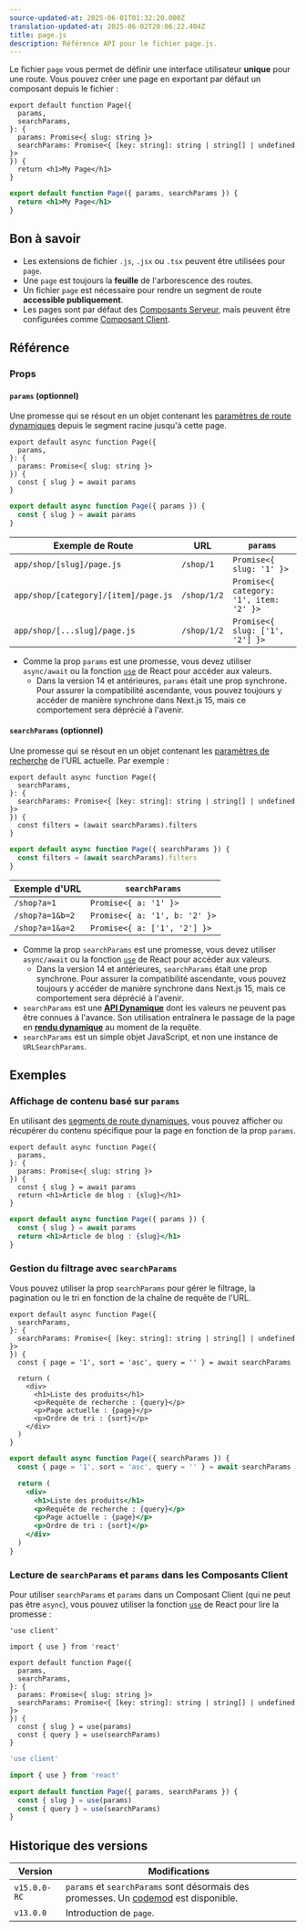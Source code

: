 ```yaml
---
source-updated-at: 2025-06-01T01:32:20.000Z
translation-updated-at: 2025-06-02T20:06:22.404Z
title: page.js
description: Référence API pour le fichier page.js.
---
```


Le fichier `page` vous permet de définir une interface utilisateur **unique** pour une route. Vous pouvez créer une page en exportant par défaut un composant depuis le fichier :

```tsx filename="app/blog/[slug]/page.tsx" switcher
export default function Page({
  params,
  searchParams,
}: {
  params: Promise<{ slug: string }>
  searchParams: Promise<{ [key: string]: string | string[] | undefined }>
}) {
  return <h1>My Page</h1>
}
```

```jsx filename="app/blog/[slug]/page.js" switcher
export default function Page({ params, searchParams }) {
  return <h1>My Page</h1>
}
```

## Bon à savoir

- Les extensions de fichier `.js`, `.jsx` ou `.tsx` peuvent être utilisées pour `page`.
- Une `page` est toujours la **feuille** de l'arborescence des routes.
- Un fichier `page` est nécessaire pour rendre un segment de route **accessible publiquement**.
- Les pages sont par défaut des [Composants Serveur](https://react.dev/reference/rsc/server-components), mais peuvent être configurées comme [Composant Client](https://react.dev/reference/rsc/use-client).

## Référence

### Props

#### `params` (optionnel)

Une promesse qui se résout en un objet contenant les [paramètres de route dynamiques](/docs/app/api-reference/file-conventions/dynamic-routes) depuis le segment racine jusqu'à cette page.

```tsx filename="app/shop/[slug]/page.tsx" switcher
export default async function Page({
  params,
}: {
  params: Promise<{ slug: string }>
}) {
  const { slug } = await params
}
```

```jsx filename="app/shop/[slug]/page.js" switcher
export default async function Page({ params }) {
  const { slug } = await params
}
```

| Exemple de Route                  | URL         | `params`                                |
| --------------------------------- | ----------- | --------------------------------------- |
| `app/shop/[slug]/page.js`         | `/shop/1`   | `Promise<{ slug: '1' }>`                |
| `app/shop/[category]/[item]/page.js` | `/shop/1/2` | `Promise<{ category: '1', item: '2' }>` |
| `app/shop/[...slug]/page.js`      | `/shop/1/2` | `Promise<{ slug: ['1', '2'] }>`         |

- Comme la prop `params` est une promesse, vous devez utiliser `async/await` ou la fonction [`use`](https://react.dev/reference/react/use) de React pour accéder aux valeurs.
  - Dans la version 14 et antérieures, `params` était une prop synchrone. Pour assurer la compatibilité ascendante, vous pouvez toujours y accéder de manière synchrone dans Next.js 15, mais ce comportement sera déprécié à l'avenir.

#### `searchParams` (optionnel)

Une promesse qui se résout en un objet contenant les [paramètres de recherche](https://developer.mozilla.org/docs/Learn/Common_questions/What_is_a_URL#parameters) de l'URL actuelle. Par exemple :

```tsx filename="app/shop/page.tsx" switcher
export default async function Page({
  searchParams,
}: {
  searchParams: Promise<{ [key: string]: string | string[] | undefined }>
}) {
  const filters = (await searchParams).filters
}
```

```jsx filename="app/shop/page.js" switcher
export default async function Page({ searchParams }) {
  const filters = (await searchParams).filters
}
```

| Exemple d'URL   | `searchParams`                |
| --------------- | ----------------------------- |
| `/shop?a=1`     | `Promise<{ a: '1' }>`         |
| `/shop?a=1&b=2` | `Promise<{ a: '1', b: '2' }>` |
| `/shop?a=1&a=2` | `Promise<{ a: ['1', '2'] }>`  |

- Comme la prop `searchParams` est une promesse, vous devez utiliser `async/await` ou la fonction [`use`](https://react.dev/reference/react/use) de React pour accéder aux valeurs.
  - Dans la version 14 et antérieures, `searchParams` était une prop synchrone. Pour assurer la compatibilité ascendante, vous pouvez toujours y accéder de manière synchrone dans Next.js 15, mais ce comportement sera déprécié à l'avenir.
- `searchParams` est une **[API Dynamique](/docs/app/getting-started/partial-prerendering#dynamic-rendering)** dont les valeurs ne peuvent pas être connues à l'avance. Son utilisation entraînera le passage de la page en **[rendu dynamique](/docs/app/getting-started/partial-prerendering#dynamic-rendering)** au moment de la requête.
- `searchParams` est un simple objet JavaScript, et non une instance de `URLSearchParams`.

## Exemples

### Affichage de contenu basé sur `params`

En utilisant des [segments de route dynamiques](/docs/app/api-reference/file-conventions/dynamic-routes), vous pouvez afficher ou récupérer du contenu spécifique pour la page en fonction de la prop `params`.

```tsx filename="app/blog/[slug]/page.tsx" switcher
export default async function Page({
  params,
}: {
  params: Promise<{ slug: string }>
}) {
  const { slug } = await params
  return <h1>Article de blog : {slug}</h1>
}
```

```jsx filename="app/blog/[slug]/page.js" switcher
export default async function Page({ params }) {
  const { slug } = await params
  return <h1>Article de blog : {slug}</h1>
}
```

### Gestion du filtrage avec `searchParams`

Vous pouvez utiliser la prop `searchParams` pour gérer le filtrage, la pagination ou le tri en fonction de la chaîne de requête de l'URL.

```tsx filename="app/shop/page.tsx" switcher
export default async function Page({
  searchParams,
}: {
  searchParams: Promise<{ [key: string]: string | string[] | undefined }>
}) {
  const { page = '1', sort = 'asc', query = '' } = await searchParams

  return (
    <div>
      <h1>Liste des produits</h1>
      <p>Requête de recherche : {query}</p>
      <p>Page actuelle : {page}</p>
      <p>Ordre de tri : {sort}</p>
    </div>
  )
}
```

```jsx filename="app/shop/page.js" switcher
export default async function Page({ searchParams }) {
  const { page = '1', sort = 'asc', query = '' } = await searchParams

  return (
    <div>
      <h1>Liste des produits</h1>
      <p>Requête de recherche : {query}</p>
      <p>Page actuelle : {page}</p>
      <p>Ordre de tri : {sort}</p>
    </div>
  )
}
```

### Lecture de `searchParams` et `params` dans les Composants Client

Pour utiliser `searchParams` et `params` dans un Composant Client (qui ne peut pas être `async`), vous pouvez utiliser la fonction [`use`](https://react.dev/reference/react/use) de React pour lire la promesse :

```tsx filename="app/page.tsx" switcher
'use client'

import { use } from 'react'

export default function Page({
  params,
  searchParams,
}: {
  params: Promise<{ slug: string }>
  searchParams: Promise<{ [key: string]: string | string[] | undefined }>
}) {
  const { slug } = use(params)
  const { query } = use(searchParams)
}
```

```js filename="app/page.js" switcher
'use client'

import { use } from 'react'

export default function Page({ params, searchParams }) {
  const { slug } = use(params)
  const { query } = use(searchParams)
}
```

## Historique des versions

| Version      | Modifications                                                                                                          |
| ------------ | ---------------------------------------------------------------------------------------------------------------- |
| `v15.0.0-RC` | `params` et `searchParams` sont désormais des promesses. Un [codemod](/docs/app/guides/upgrading/codemods#150) est disponible. |
| `v13.0.0`    | Introduction de `page`.                                                                                               |